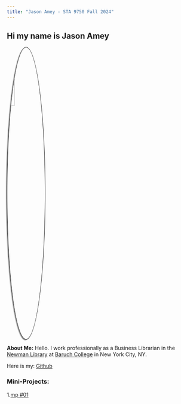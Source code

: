 ```yaml
---
title: "Jason Amey - STA 9750 Fall 2024"
---
```


## Hi my name is Jason Amey

![](./images/ja-head-shot.jpg){style="width:20%;border-radius:50%; border: 1px solid black; box-shadow: -2px 2px 2px rgba(0, 0, 0, 0.5); display: block;"}

**About Me:** Hello. I work professionally as a Business Librarian in the [Newman Library](https://library.baruch.cuny.edu/) at [Baruch College](https://www.baruch.cuny.edu/) in New York City, NY.

Here is my: [Github](https://github.com/jasonamey)

### Mini-Projects:
1.[mp #01](/mp01.html)
